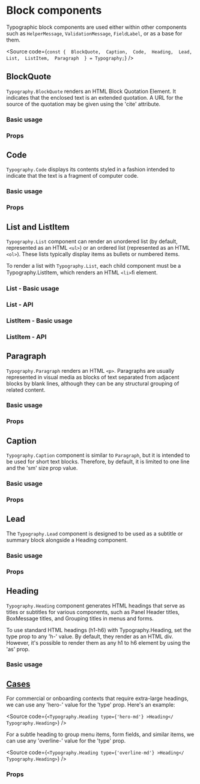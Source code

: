

<Meta
  title="Components/Core/Layout/Toolbar/Subcomponents/Block/Docs"
  of={BlockQuoteStories}
/>

<H1>Block components</H1>

Typographic block components are used either within other components such as `HelperMessage`, `ValidationMessage`, `FieldLabel`, or as a base for them.

<Source
  code={`
const { 
  BlockQuote, 
  Caption, 
  Code, 
  Heading, 
  Lead,
  List, 
  ListItem, 
  Paragraph 
} = Typography;
`}
/>

<H2>BlockQuote</H2>

`Typography.BlockQuote` renders an HTML Block Quotation Element. It indicates that
the enclosed text is an extended quotation. A URL for the source of the quotation
may be given using the 'cite' attribute.

<H3>Basic usage</H3>

<Canvas of={BlockQuoteStories.BlockQuote} />

<H3>Props</H3>

<ArgTypes of={BlockQuoteStories} />

<H2>Code</H2>

`Typography.Code` displays its contents styled in a fashion intended to indicate
that the text is a fragment of computer code.

<H3>Basic usage</H3>

<Canvas of={CodeStories.Code} />

<H3>Props</H3>

<ArgTypes of={CodeStories} />

<H2>List and ListItem</H2>

`Typography.List` component can render an unordered list (by default, represented as an HTML `<ul>`)
or an ordered list (represented as an HTML `<ol>`). These lists typically display items as bullets or numbered items.

To render a list with `Typography.List`, each child component must be a Typography.ListItem, which renders an HTML `<li>`ﬁ element.

<H3>List - Basic usage</H3>

<Canvas of={ListStories.List} />

<H3>List - API</H3>

<ArgTypes of={ListStories} />

<H3>ListItem - Basic usage</H3>

<Canvas of={ListItemStories.ListItem} />

<H3>ListItem - API</H3>

<ArgTypes of={ListItemStories} />

<H2>Paragraph</H2>

`Typography.Paragraph` renders an HTML `<p>`. Paragraphs are usually represented
in visual media as blocks of text separated from adjacent blocks by blank lines,
although they can be any structural grouping of related content.

<H3>Basic usage</H3>

<Canvas of={ParagraphStories.Paragraph} />

<H3>Props</H3>

<ArgTypes of={ParagraphStories} />

<H2>Caption</H2>

`Typography.Caption` component is similar to `Paragraph`, but it is intended to be used for short text blocks.
Therefore, by default, it is limited to one line and the 'sm' size prop value.

<H3>Basic usage</H3>

<Canvas of={CaptionStories.Caption} />

<H3>Props</H3>

<ArgTypes of={CaptionStories} />

<H2>Lead</H2>

The `Typography.Lead` component is designed to be used as a
subtitle or summary block alongside a Heading component.

<H3>Basic usage</H3>

<Canvas of={LeadStories.Lead} />

<H3>Props</H3>

<ArgTypes of={LeadStories} />

<H2>Heading</H2>

`Typography.Heading` component generates HTML headings that serve
as titles or subtitles for various components, such as Panel Header titles,
BoxMessage titles, and Grouping titles in menus and forms.

To use standard HTML headings (h1-h6) with Typography.Heading,
set the type prop to any 'h-' value. By default, they render as an HTML div.
However, it's possible to render them as any h1 to h6 element by using the 'as' prop.

<H3>Basic usage</H3>

<Canvas of={HeadingStories.Heading} />

## [Cases](#cases)

For commercial or onboarding contexts that require extra-large headings,
we can use any 'hero-' value for the 'type' prop. Here's an example:

<Source
  code={`
<Typography.Heading type={'hero-md'} >Heading</ Typography.Heading>
`}
/>

For a subtle heading to group menu items,
form fields, and similar items, we can use any 'overline-' value for the 'type' prop.

<Source
  code={`
<Typography.Heading type={'overline-md'} >Heading</ Typography.Heading>
`}
/>

<H3>Props</H3>

<ArgTypes of={HeadingStories} />
